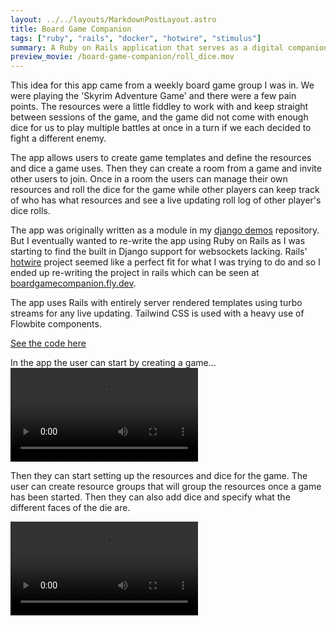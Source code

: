 ```yaml
---
layout: ../../layouts/MarkdownPostLayout.astro
title: Board Game Companion
tags: ["ruby", "rails", "docker", "hotwire", "stimulus"]
summary: A Ruby on Rails application that serves as a digital companion to any board game.
preview_movie: /board-game-companion/roll_dice.mov
---
```


This idea for this app came from a weekly board game group I was in. We were playing the 'Skyrim Adventure Game' and there were a few pain points. The resources were a little fiddley to work with and keep straight between sessions of the game, and the game did not come with enough dice for us to play multiple battles at once in a turn if we each decided to fight a different enemy.

The app allows users to create game templates and define the resources and dice a game uses. Then they can create a room from a game and invite other users to join. Once in a room the users can manage their own resources and roll the dice for the game while other players can keep track of who has what resources and see a live updating roll log of other player's dice rolls.

The app was originally written as a module in my [django demos](https://github.com/RileyMathews/django-demos/tree/master/resource_tracker) repository. But I eventually wanted to re-write the app using Ruby on Rails as I was starting to find the built in Django support for websockets lacking. Rails' [hotwire](https://hotwired.dev/) project seemed like a perfect fit for what I was trying to do and so I ended up re-writing the project in rails which can be seen at [boardgamecompanion.fly.dev](https://boardgamecompanion.fly.dev).

The app uses Rails with entirely server rendered templates using turbo streams for any live updating. Tailwind CSS is used with a heavy use of Flowbite components.

[See the code here](https://github.com/RileyMathews/board-game-companion)

In the app the user can start by creating a game...
<Video src="/board-game-companion/create_game.mov" />

Then they can start setting up the resources and dice for the game. The user can create resource groups that will group the resources once a game has been started. Then they can also add dice and specify what the different faces of the die are.

<Video src="/board-game-companion/add_resource_groups.mov" />
<Video src="/board-game-companion/add_resources.mov" />
<Video src="/board-game-companion/add_dice.mov" />
<Video src="/board-game-companion/add_die_faces.mov" />

Once the game items have been setup, the user can now create a room for the game. Once they are playing they can edit their resources and roll dice.
<Video src="/board-game-companion/create_game_room.mov" />
<Video src="/board-game-companion/edit_resource_amount.mov" />
<Video src="/board-game-companion/roll_dice.mov" />


